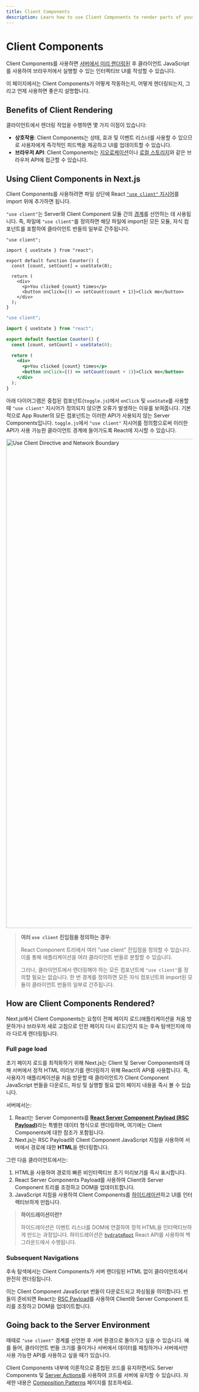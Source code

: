 ```yaml
---
title: Client Components
description: Learn how to use Client Components to render parts of your application on the client.
---
```


# Client Components

Client Components를 사용하면 [서버에서 미리 렌더링된](https://github.com/reactwg/server-components/discussions/4) 후 클라이언트 JavaScript를 사용하여 브라우저에서 실행할 수 있는 인터랙티브 UI를 작성할 수 있습니다.

이 페이지에서는 Client Components가 어떻게 작동하는지, 어떻게 렌더링되는지, 그리고 언제 사용하면 좋은지 설명합니다.

## Benefits of Client Rendering

클라이언트에서 렌더링 작업을 수행하면 몇 가지 이점이 있습니다:

- **상호작용**: Client Components는 상태, 효과 및 이벤트 리스너를 사용할 수 있으므로 사용자에게 즉각적인 피드백을 제공하고 UI를 업데이트할 수 있습니다.
- **브라우저 API**: Client Components는 [지오로케이션](https://developer.mozilla.org/docs/Web/API/Geolocation_API)이나 [로컬 스토리지](https://developer.mozilla.org/docs/Web/API/Window/localStorage)와 같은 브라우저 API에 접근할 수 있습니다.

## Using Client Components in Next.js

Client Components를 사용하려면 파일 상단에 React [`"use client"` 지시어](https://react.dev/reference/react/use-client)를 import 위에 추가하면 됩니다.

`"use client"`는 Server와 Client Component 모듈 간의 [경계](/docs/app/building-your-application/rendering#network-boundary)를 선언하는 데 사용됩니다. 즉, 파일에 `"use client"`를 정의하면 해당 파일에 import된 모든 모듈, 자식 컴포넌트를 포함하여 클라이언트 번들의 일부로 간주됩니다.

```tsx filename="app/counter.tsx" highlight={1} switcher
"use client";

import { useState } from "react";

export default function Counter() {
  const [count, setCount] = useState(0);

  return (
    <div>
      <p>You clicked {count} times</p>
      <button onClick={() => setCount(count + 1)}>Click me</button>
    </div>
  );
}
```

```jsx filename="app/counter.js" highlight={1} switcher
"use client";

import { useState } from "react";

export default function Counter() {
  const [count, setCount] = useState(0);

  return (
    <div>
      <p>You clicked {count} times</p>
      <button onClick={() => setCount(count + 1)}>Click me</button>
    </div>
  );
}
```

아래 다이어그램은 중첩된 컴포넌트(`toggle.js`)에서 `onClick` 및 `useState`를 사용할 때 `"use client"` 지시어가 정의되지 않으면 오류가 발생하는 이유를 보여줍니다. 기본적으로 App Router의 모든 컴포넌트는 이러한 API가 사용되지 않는 Server Components입니다. `toggle.js`에서 `"use client"` 지시어를 정의함으로써 이러한 API가 사용 가능한 클라이언트 경계에 들어가도록 React에 지시할 수 있습니다.

<Image
  alt="Use Client Directive and Network Boundary"
  srcLight="/docs/light/use-client-directive.png"
  srcDark="/docs/dark/use-client-directive.png"
  width="1600"
  height="1320"
/>

> **여러 `use client` 진입점을 정의하는 경우**:
>
> React Component 트리에서 여러 "use client" 진입점을 정의할 수 있습니다. 이를 통해 애플리케이션을 여러 클라이언트 번들로 분할할 수 있습니다.
>
> 그러나, 클라이언트에서 렌더링해야 하는 모든 컴포넌트에 `"use client"`를 정의할 필요는 없습니다. 한 번 경계를 정의하면 모든 자식 컴포넌트와 import된 모듈이 클라이언트 번들의 일부로 간주됩니다.

## How are Client Components Rendered?

Next.js에서 Client Components는 요청이 전체 페이지 로드(애플리케이션을 처음 방문하거나 브라우저 새로 고침으로 인한 페이지 다시 로드)인지 또는 후속 탐색인지에 따라 다르게 렌더링됩니다.

### Full page load

초기 페이지 로드를 최적화하기 위해 Next.js는 Client 및 Server Components에 대해 서버에서 정적 HTML 미리보기를 렌더링하기 위해 React의 API를 사용합니다. 즉, 사용자가 애플리케이션을 처음 방문할 때 클라이언트가 Client Component JavaScript 번들을 다운로드, 파싱 및 실행할 필요 없이 페이지 내용을 즉시 볼 수 있습니다.

서버에서는:

1. React는 Server Components를 [**React Server Component Payload (RSC Payload)**](/docs/app/building-your-application/rendering/server-components#what-is-the-react-server-component-payload-rsc)라는 특별한 데이터 형식으로 렌더링하며, 여기에는 Client Components에 대한 참조가 포함됩니다.
2. Next.js는 RSC Payload와 Client Component JavaScript 지침을 사용하여 서버에서 경로에 대한 **HTML**을 렌더링합니다.

그런 다음 클라이언트에서는:

1. HTML을 사용하여 경로의 빠른 비인터랙티브 초기 미리보기를 즉시 표시합니다.
2. React Server Components Payload를 사용하여 Client와 Server Component 트리를 조정하고 DOM을 업데이트합니다.
3. JavaScript 지침을 사용하여 Client Components를 [하이드레이션](https://react.dev/reference/react-dom/client/hydrateRoot)하고 UI를 인터랙티브하게 만듭니다.

> **하이드레이션이란?**
>
> 하이드레이션은 이벤트 리스너를 DOM에 연결하여 정적 HTML을 인터랙티브하게 만드는 과정입니다. 하이드레이션은 [`hydrateRoot`](https://react.dev/reference/react-dom/client/hydrateRoot) React API를 사용하여 백그라운드에서 수행됩니다.

### Subsequent Navigations

후속 탐색에서는 Client Components가 서버 렌더링된 HTML 없이 클라이언트에서 완전히 렌더링됩니다.

이는 Client Component JavaScript 번들이 다운로드되고 파싱됨을 의미합니다. 번들이 준비되면 React는 [RSC Payload](/docs/app/building-your-application/rendering/server-components#what-is-the-react-server-component-payload-rsc)를 사용하여 Client와 Server Component 트리를 조정하고 DOM을 업데이트합니다.

## Going back to the Server Environment

때때로 `"use client"` 경계를 선언한 후 서버 환경으로 돌아가고 싶을 수 있습니다. 예를 들어, 클라이언트 번들 크기를 줄이거나 서버에서 데이터를 페칭하거나 서버에서만 사용 가능한 API를 사용하고 싶을 때가 있습니다.

Client Components 내부에 이론적으로 중첩된 코드를 유지하면서도 Server Components 및 [Server Actions](/docs/app/building-your-application/data-fetching/server-actions-and-mutations)를 사용하여 코드를 서버에 유지할 수 있습니다. 자세한 내용은 [Composition Patterns](/docs/app/building-your-application/rendering/composition-patterns) 페이지를 참조하세요.
